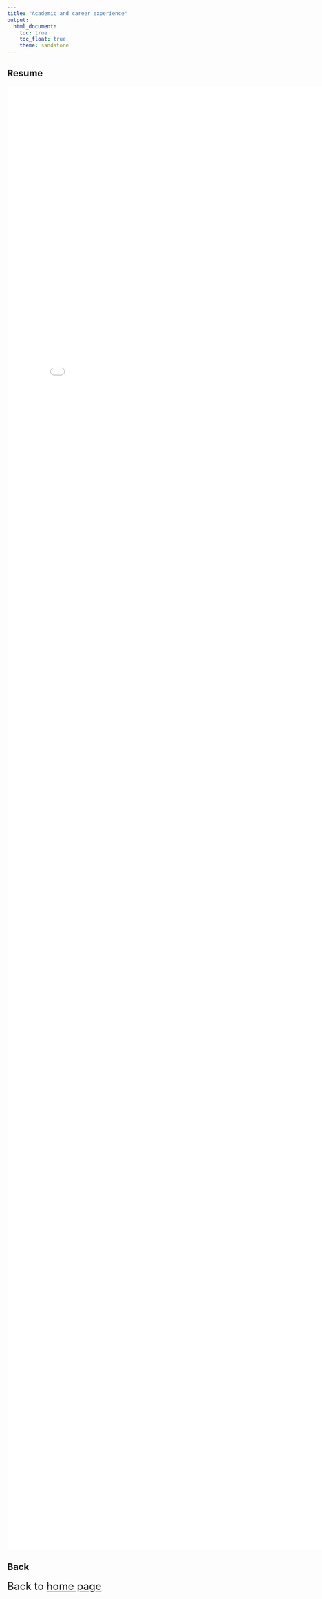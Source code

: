 ```yaml
---
title: "Academic and career experience"
output: 
  html_document:
    toc: true
    toc_float: true
    theme: sandstone
---
```


## Resume
<embed src="Resume_KeXu.pdf" width="800px" height="3400px" />

## Back
<font size="5">Back to [home page](index.html)</font>